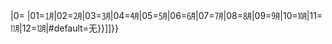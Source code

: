 {{ambox
| type  = notice
| image = [[File:Gnome globe current event.svg|28px|美國新聞動態]]
| imageright = [[File:Flag of the United States.svg|40px|美國國旗]]
| issue  = '''本文記述一項[[Portal:美國新聞動態|美國新聞動態]]'''。隨着事件發展，內容可能會快速更新。
| fix   = 維基百科[[Wikipedia:不要倉促編輯|不是新聞的-{zh-hans:收集处;zh-hant:蒐集處}-]]。請留心[[Wikipedia:可供查證|記載正確-{zh-hans:信息; zh-hant:資訊;}-]]，在情報相對明朗之後進行<span class="plainlinks">[{{SERVER}}{{localurl:{{NAMESPACE}}:{{PAGENAME}}|action=edit}} 編輯更新]。編輯時請依[[Wikipedia:可供查證|可供查證]]方針，盡可能附上來源。
| time = {{{time|<noinclude>{{#time:c}}</noinclude>}}}
}}{{namespace||[[Category:美國新聞動態|{{#switch:{{#time:m|{{{time}}}}}|0=&#32;|01=㋀|02=㋁|03=㋂|04=㋃|05=㋄|06=㋅|07=㋆|08=㋇|09=㋈|10=㋉|11=㋊|12=㋋|#default=无{{PAGENAME}}}}]]}}<noinclude>
{{模板文档}}
</noinclude>
